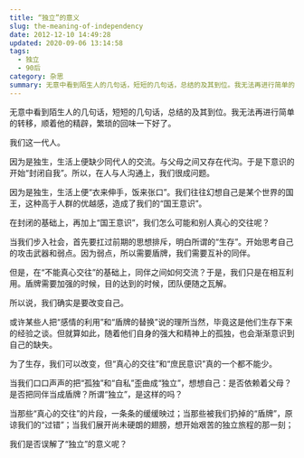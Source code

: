 ```yaml
---
title: “独立”的意义
slug: the-meaning-of-independency
date: 2012-12-10 14:49:28
updated: 2020-09-06 13:14:58
tags:
  - 独立
  - 90后
category: 杂思
summary: 无意中看到陌生人的几句话，短短的几句话，总结的及其到位。我无法再进行简单的转移，顺着他的精辟，繁琐的回味一下好了。
---
```


无意中看到陌生人的几句话，短短的几句话，总结的及其到位。我无法再进行简单的转移，顺着他的精辟，繁琐的回味一下好了。

我们这一代人。

因为是独生，生活上便缺少同代人的交流。与父母之间又存在代沟。于是下意识的开始“封闭自我”。所以，在人与人沟通上，我们很成问题。

因为是独生，生活上便“衣来伸手，饭来张口”。我们往往幻想自己是某个世界的国王，这种高于人群的优越感，造成了我们的“国王意识”。

在封闭的基础上，再加上“国王意识”，我们怎么可能和别人真心的交往呢？

当我们步入社会，首先要扛过前期的思想排斥，明白所谓的“生存”。开始思考自己的攻击武器和弱点。因为弱点，所以需要盾牌，我们需要互补的同伴。

但是，在“不能真心交往”的基础上，同伴之间如何交流？于是，我们只是在相互利用。盾牌需要加强的时候，目的达到的时候，团队便随之瓦解。

所以说，我们确实是要改变自己。

或许某些人把“感情的利用”和“盾牌的替换”说的理所当然，毕竟这是他们生存下来的经验之谈。但就算如此，随着他们自身的强大和精神上的孤独，也会渐渐意识到自己的缺失。

为了生存，我们可以改变，但“真心的交往”和“庶民意识”真的一个都不能少。

当我们口口声声的把“孤独”和“自私”歪曲成“独立”，想想自己：是否依赖着父母？是否把同伴当成盾牌？所谓“独立”，是这样的吗？

当那些“真心的交往”的片段，一条条的缓缓映过；当那些被我们扔掉的“盾牌”，原谅我们的“过错”；当我们展开尚未硬朗的翅膀，想开始艰苦的独立旅程的那一刻；

我们是否误解了“独立”的意义呢？
